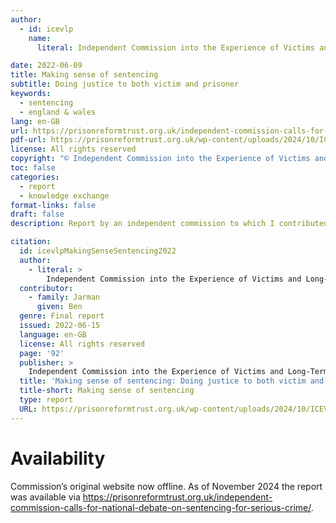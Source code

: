 ```yaml
---
author:
  - id: icevlp
    name:
      literal: Independent Commission into the Experience of Victims and Long-Term Prisoners

date: 2022-06-09
title: Making sense of sentencing
subtitle: Doing justice to both victim and prisoner
keywords:  
  - sentencing
  - england & wales
lang: en-GB
url: https://prisonreformtrust.org.uk/independent-commission-calls-for-national-debate-on-sentencing-for-serious-crime/
pdf-url: https://prisonreformtrust.org.uk/wp-content/uploads/2024/10/ICEVLP-Making-sense-of-sentencing-v328.pdf
license: All rights reserved
copyright: "© Independent Commission into the Experience of Victims and Long-Term Prisoners, 2024"
toc: false
categories:
  - report
  - knowledge exchange
format-links: false
draft: false
description: Report by an independent commission to which I contributed draft chapters and editing support.

citation:
  id: icevlpMakingSenseSentencing2022
  author:
    - literal: >
        Independent Commission into the Experience of Victims and Long-Term Prisoners
  contributor:
    - family: Jarman
      given: Ben
  genre: Final report
  issued: 2022-06-15
  language: en-GB
  license: All rights reserved
  page: '92'
  publisher: >
    Independent Commission into the Experience of Victims and Long-Term Prisoners
  title: 'Making sense of sentencing: Doing justice to both victim and prisoner'
  title-short: Making sense of sentencing
  type: report
  URL: https://prisonreformtrust.org.uk/wp-content/uploads/2024/10/ICEVLP-Making-sense-of-sentencing-v328.pdf
---
```


# Availability

Commission's original website now offline. As of November 2024 the report was available via <https://prisonreformtrust.org.uk/independent-commission-calls-for-national-debate-on-sentencing-for-serious-crime/>.
